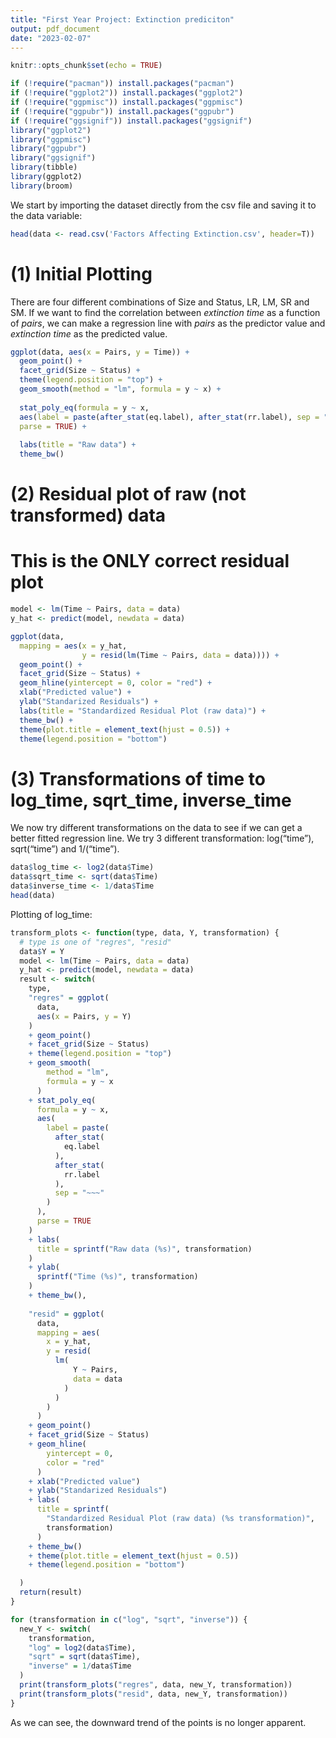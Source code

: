 ```yaml
---
title: "First Year Project: Extinction prediciton"
output: pdf_document
date: "2023-02-07"
---
```


```r
knitr::opts_chunk$set(echo = TRUE)
```

```r
if (!require("pacman")) install.packages("pacman")
if (!require("ggplot2")) install.packages("ggplot2")
if (!require("ggpmisc")) install.packages("ggpmisc")
if (!require("ggpubr")) install.packages("ggpubr")
if (!require("ggsignif")) install.packages("ggsignif")
library("ggplot2")
library("ggpmisc")
library("ggpubr")
library("ggsignif")
library(tibble)
library(ggplot2)
library(broom)
```

We start by importing the dataset directly from the csv file and saving it to the data variable:

```r
head(data <- read.csv('Factors Affecting Extinction.csv', header=T))
```

# (1) Initial Plotting

There are four different combinations of Size and Status, LR, LM, SR and SM. If we want to find the correlation between *extinction time* as a function of *pairs*, we can make a regression line with *pairs* as the predictor value and *extinction time* as the predicted value.

```r
ggplot(data, aes(x = Pairs, y = Time)) +
  geom_point() +
  facet_grid(Size ~ Status) +
  theme(legend.position = "top") +
  geom_smooth(method = "lm", formula = y ~ x) +
  
  stat_poly_eq(formula = y ~ x,
  aes(label = paste(after_stat(eq.label), after_stat(rr.label), sep = "~~~")),
  parse = TRUE) +
  
  labs(title = "Raw data") +
  theme_bw()
```

# (2) Residual plot of raw (not transformed) data
# This is the ONLY correct residual plot

```r
model <- lm(Time ~ Pairs, data = data)
y_hat <- predict(model, newdata = data)

ggplot(data,
  mapping = aes(x = y_hat,
                y = resid(lm(Time ~ Pairs, data = data)))) +
  geom_point() +
  facet_grid(Size ~ Status) +
  geom_hline(yintercept = 0, color = "red") +
  xlab("Predicted value") +
  ylab("Standarized Residuals") +
  labs(title = "Standardized Residual Plot (raw data)") +
  theme_bw() +
  theme(plot.title = element_text(hjust = 0.5)) +
  theme(legend.position = "bottom")
```

# (3) Transformations of time to log_time, sqrt_time, inverse_time
We now try different transformations on the data to see if we can get a better fitted regression line. We try 3 different transformation: log("time"), sqrt("time") and 1/("time").  

```r
data$log_time <- log2(data$Time)
data$sqrt_time <- sqrt(data$Time)
data$inverse_time <- 1/data$Time
head(data)
```
\newpage
Plotting of log_time:

```r
transform_plots <- function(type, data, Y, transformation) {
  # type is one of "regres", "resid"
  data$Y = Y
  model <- lm(Time ~ Pairs, data = data)
  y_hat <- predict(model, newdata = data)
  result <- switch(
    type,
    "regres" = ggplot(
      data,
      aes(x = Pairs, y = Y)
    )
    + geom_point()
    + facet_grid(Size ~ Status) 
    + theme(legend.position = "top")
    + geom_smooth(
        method = "lm", 
        formula = y ~ x
      )
    + stat_poly_eq(
      formula = y ~ x,
      aes(
        label = paste(
          after_stat(
            eq.label
          ), 
          after_stat(
            rr.label
          ), 
          sep = "~~~"
        )
      ),
      parse = TRUE
    )
    + labs(
      title = sprintf("Raw data (%s)", transformation)
    )
    + ylab(
      sprintf("Time (%s)", transformation)
    )
    + theme_bw(),
    
    "resid" = ggplot(
      data,
      mapping = aes(
        x = y_hat,
        y = resid(
          lm(
              Y ~ Pairs, 
              data = data
            )
          )
        )
      )
    + geom_point()
    + facet_grid(Size ~ Status)
    + geom_hline(
        yintercept = 0, 
        color = "red"
      )
    + xlab("Predicted value")
    + ylab("Standarized Residuals")
    + labs(
      title = sprintf(
        "Standardized Residual Plot (raw data) (%s transformation)",
        transformation)
      )
    + theme_bw()
    + theme(plot.title = element_text(hjust = 0.5))
    + theme(legend.position = "bottom")

  )
  return(result)
}

for (transformation in c("log", "sqrt", "inverse")) {
  new_Y <- switch(
    transformation,
    "log" = log2(data$Time),
    "sqrt" = sqrt(data$Time),
    "inverse" = 1/data$Time
  )
  print(transform_plots("regres", data, new_Y, transformation))
  print(transform_plots("resid", data, new_Y, transformation))
}
```
As we can see, the downward trend of the points is no longer apparent. 
